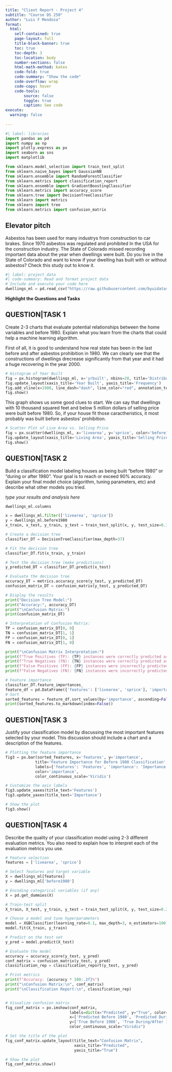 ```yaml
---
title: "Client Report - Project 4"
subtitle: "Course DS 250"
author: "Luis F Mendoza"
format:
  html:
    self-contained: true
    page-layout: full
    title-block-banner: true
    toc: true
    toc-depth: 3
    toc-location: body
    number-sections: false
    html-math-method: katex
    code-fold: true
    code-summary: "Show the code"
    code-overflow: wrap
    code-copy: hover
    code-tools:
        source: false
        toggle: true
        caption: See code
execute: 
  warning: false
    
---
```


```python
#| label: libraries
import pandas as pd
import numpy as np
import plotly.express as px
import seaborn as sns
import matplotlib

from sklearn.model_selection import train_test_split
from sklearn.naive_bayes import GaussianNB
from sklearn.ensemble import RandomForestClassifier
from sklearn.metrics import classification_report
from sklearn.ensemble import GradientBoostingClassifier
from sklearn.metrics import accuracy_score
from sklearn.tree import DecisionTreeClassifier
from sklearn import metrics
from sklearn import tree
from sklearn.metrics import confusion_matrix

```


## Elevator pitch

Asbestos has been used for many industrys from construction to car brakes. Since 1970 asbestos was regulated and prohibited In the USA for the construction industry. The State of Colorado missed recording important data about the year when dwellings were built. Do you live in the State of Colorado and want to know if your dwelling has built with or without asbestos? Check this study out to know it. 

```python
#| label: project data
#| code-summary: Read and format project data
# Include and execute your code here
dwellings_ml = pd.read_csv("https://raw.githubusercontent.com/byuidatascience/data4dwellings/master/data-raw/dwellings_ml/dwellings_ml.csv")
```

__Highlight the Questions and Tasks__

## QUESTION|TASK 1

Create 2-3 charts that evaluate potential relationships between the home variables and before 1980. Explain what you learn from the charts that could help a machine learning algorithm.

First of all, it is good to understand how real state has been in the last before and after asbestos prohibition in 1980.
We can clearly see that the constructions of dwellings drecrease significantly from that year and it had a huge recovering in the year 2000.

```python
# Histogram of Year Built
fig = px.histogram(dwellings_ml, x='yrbuilt', nbins=20, title='Distribution of Year Built')
fig.update_layout(xaxis_title='Year Built', yaxis_title='Frequency')
fig.add_vline(x=1980, line_dash="dash", line_color="red", annotation_text="Year 1980")
fig.show()
```

This graph shows us some good clues to start. We can say that dwellings with 10 thousand squared feet and below 5 million dollars of selling price were built before 1980. So, if your house fit those caractheristics, it most probably was built before asbestos' prohibition.

```python
# Scatter Plot of Live Area vs. Selling Price
fig = px.scatter(dwellings_ml, x='livearea', y='sprice', color='before1980', title='Living Area vs. Selling Price by Year Built')
fig.update_layout(xaxis_title='Living Area', yaxis_title='Selling Price', legend_title='Before 1980')
fig.show()
```


## QUESTION|TASK 2

Build a classification model labeling houses as being built “before 1980” or “during or after 1980”. Your goal is to reach or exceed 90% accuracy. Explain your final model choice (algorithm, tuning parameters, etc) and describe what other models you tried.

_type your results and analysis here_

```python
dwellings_ml.columns

x = dwellings_ml.filter(['livearea', 'sprice'])
y = dwellings_ml.before1980
x_train, x_test, y_train, y_test = train_test_split(x, y, test_size=0.30, random_state=222)

```

```python
# Create a decision tree
classifier_DT = DecisionTreeClassifier(max_depth=37)

# Fit the decision tree
classifier_DT.fit(x_train, y_train)

# Test the decision tree (make predictions)
y_predicted_DT = classifier_DT.predict(x_test)

# Evaluate the decision tree
accuracy_DT = metrics.accuracy_score(y_test, y_predicted_DT)
confusion_matrix_DT = confusion_matrix(y_test, y_predicted_DT)

# Display the results
print("Decision Tree Model:")
print("Accuracy:", accuracy_DT)
print("\nConfusion Matrix:")
print(confusion_matrix_DT)

# Interpretation of Confusion Matrix:
TP = confusion_matrix_DT[0, 0]
TN = confusion_matrix_DT[1, 1]
FP = confusion_matrix_DT[0, 1]
FN = confusion_matrix_DT[1, 0]

print("\nConfusion Matrix Interpretation:")
print(f"True Positives (TP): {TP} instances were correctly predicted as 'before 1980'.")
print(f"True Negatives (TN): {TN} instances were correctly predicted as 'during or after 1980'.")
print(f"False Positives (FP): {FP} instances were incorrectly predicted as 'before 1980' when they were actually 'during or after 1980'.")
print(f"False Negatives (FN): {FN} instances were incorrectly predicted as 'during or after 1980' when they were actually 'before 1980'.")

```

```python
# Feature importance
classifier_DT.feature_importances_
feature_df = pd.DataFrame({'features': ['livearea', 'sprice'], 'importance': classifier_DT.feature_importances_})
# Sort
sorted_features = feature_df.sort_values(by='importance', ascending=False)
print(sorted_features.to_markdown(index=False))

```


## QUESTION|TASK 3

Justify your classification model by discussing the most important features selected by your model. This discussion should include a chart and a description of the features.


```python
# Plotting the feature importance
fig3 = px.bar(sorted_features, x='features', y='importance', 
             title='Feature Importance for Before 1980 Classification',
             labels={'features': 'Features', 'importance': 'Importance'},
             color='importance',
             color_continuous_scale='Viridis')

# Customize the axis labels
fig3.update_xaxes(title_text='Features')
fig3.update_yaxes(title_text='Importance')

# Show the plot
fig3.show()

```


## QUESTION|TASK 4

Describe the quality of your classification model using 2-3 different evaluation metrics. You also need to explain how to interpret each of the evaluation metrics you use.


```python
# Feature selection
features = ['livearea', 'sprice']

# Select features and target variable
X = dwellings_ml[features]
y = dwellings_ml['before1980']

# Encoding categorical variables (if any)
X = pd.get_dummies(X)

# Train-test split
X_train, X_test, y_train, y_test = train_test_split(X, y, test_size=0.2, random_state=42)

# Choose a model and tune hyperparameters
model = XGBClassifier(learning_rate=0.1, max_depth=3, n_estimators=100)
model.fit(X_train, y_train)

# Predict on the test set
y_pred = model.predict(X_test)

# Evaluate the model
accuracy = accuracy_score(y_test, y_pred)
conf_matrix = confusion_matrix(y_test, y_pred)
classification_rep = classification_report(y_test, y_pred)

# Print metrics
print(f"Accuracy: {accuracy * 100:.2f}%")
print("\nConfusion Matrix:\n", conf_matrix)
print("\nClassification Report:\n", classification_rep)



```


```python
# Visualize confusion matrix
fig_conf_matrix = px.imshow(conf_matrix,
                            labels=dict(x="Predicted", y="True", color="Count"),
                            x=['Predicted Before 1980', 'Predicted During/After 1980'],
                            y=['True Before 1980', 'True During/After 1980'],
                            color_continuous_scale="Viridis")

# Set the title of the plot
fig_conf_matrix.update_layout(title_text="Confusion Matrix",
                              xaxis_title="Predicted",
                              yaxis_title="True")

# Show the plot
fig_conf_matrix.show()

```

